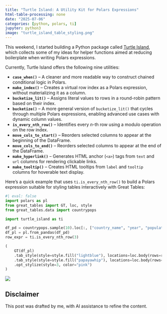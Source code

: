 ```yaml
---
title: "Turtle Island: A Utility Kit for Polars Expressions"
html-table-processing: none
date: "2025-07-06"
categories: [python, polars, ti]
jupyter: python3
image: "turtle_island_table_styling.png"
---
```

This weekend, I started building a Python package called [Turtle Island](https://github.com/jrycw/turtle-island), which collects some of my ideas for helper functions aimed at reducing boilerplate when writing Polars expressions.

Currently, Turtle Island offers the following nine utilities:

* **`case_when()`** – A cleaner and more readable way to construct chained conditional logic in Polars.
* **`make_index()`** – Creates a virtual row index as a Polars expression, without materializing it as a column.
* **`bucketize_lit()`** – Assigns literal values to rows in a round-robin pattern based on their index.
* **`bucketize()`** – A more general version of `bucketize_lit()` that cycles through multiple Polars expressions, enabling advanced use cases with dynamic column values.
* **`is_every_nth_row()`** – Identifies every *n*-th row using a modulo operation on the row index.
* **`move_cols_to_start()`** – Reorders selected columns to appear at the beginning of the DataFrame.
* **`move_cols_to_end()`** – Reorders selected columns to appear at the end of the DataFrame.
* **`make_hyperlink()`** – Generates HTML anchor (`<a>`) tags from `text` and `url` columns for rendering clickable links.
* **`make_tooltip()`** – Creates HTML tooltips from `label` and `tooltip` columns for hoverable text display.

Here’s a quick example that uses `ti.is_every_nth_row()` to build a Polars expression suitable for styling tables interactively with Great Tables:
```python
#| eval: false
import polars as pl
from great_tables import GT, loc, style
from great_tables.data import countrypops

import turtle_island as ti

df_pd = countrypops.sample(10).loc[:, ["country_name", "year", "population"]]
df_pl = pl.from_pandas(df_pd)
row_expr = ti.is_every_nth_row(3)

(
    GT(df_pl)
    .tab_style(style=style.fill("lightblue"), locations=loc.body(rows=row_expr))
    .tab_style(style=style.fill("papayawhip"), locations=loc.body(rows=~row_expr))
    .opt_stylize(style=3, color="pink")
)
```

![](turtle_island_table_styling.png){fig-align="center" fig-alt="Styling table using Turtle Island"}

::: {.callout-warning}
# Disclaimer
This post was drafted by me, with AI assistance to refine the content.
::: 